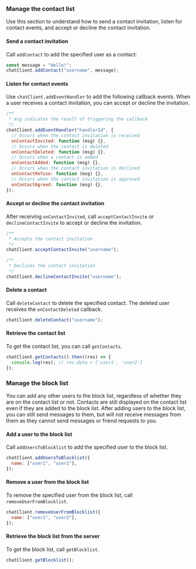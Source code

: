 <PlatformWrapper platform="web">

### Manage the contact list

Use this section to understand how to send a contact invitation, listen for contact events, and accept or decline the contact invitation.

#### Send a contact invitation

Call `addContact` to add the specified user as a contact:

```javascript
const message = "Hello!";
chatClient.addContact("username", message);
```

#### Listen for contact events

Use `chatClient.addEventHandler` to add the following callback events. When a user receives a contact invitation, you can accept or decline the invitation.

```javascript
/**
 * msg indicates the result of triggering the callback
 */
chatClient.addEventHandler("handlerId", {
  // Occurs when the contact invitation is received
  onContactInvited: function (msg) {},
  // Occurs when the contact is deleted
  onContactDeleted: function (msg) {},
  // Occurs when a contact is added
  onContactAdded: function (msg) {},
  // Occurs when the contact invitation is declined
  onContactRefuse: function (msg) {},
  // Occurs when the contact invitation is approved
  onContactAgreed: function (msg) {},
});
```

#### Accept or decline the contact invitation

After receiving `onContactInvited`, call `acceptContactInvite` or `declineContactInvite` to accept or decline the invitation.

```javascript
/**
 * Accepts the contact invitation
 */
chatClient.acceptContactInvite("username");

/**
 * Declines the contact invitation
 */
chatClient.declineContactInvite("username");
```

#### Delete a contact

Call `deleteContact` to delete the specified contact. The deleted user receives the `onContactDeleted` callback.

```javascript
chatClient.deleteContact("username");
```

#### Retrieve the contact list

To get the contact list, you can call `getContacts`.

```javascript
chatClient.getContacts().then((res) => {
  console.log(res); // res.data > ['user1', 'user2']
});
```

### Manage the block list

You can add any other users to the block list, regardless of whether they are on the contact list or not. Contacts are still displayed on the contact list even if they are added to the block list. After adding users to the block list, you can still send messages to them, but will not receive messages from them as they cannot send messages or friend requests to you.

#### Add a user to the block list

Call `addUsersToBlocklist` to add the specified user to the block list.

```javascript
chatClient.addUsersToBlocklist({
  name: ["user1", "user2"],
});
```

#### Remove a user from the block list

To remove the specified user from the block list, call `removeUserFromBlocklist`.

```javascript
chatClient.removeUserFromBlocklist({
  name: ["user1", "user2"],
});
```

#### Retrieve the block list from the server

To get the block list, call `getBlocklist`.

```javascript
chatClient.getBlocklist();
```

</PlatformWrapper>
